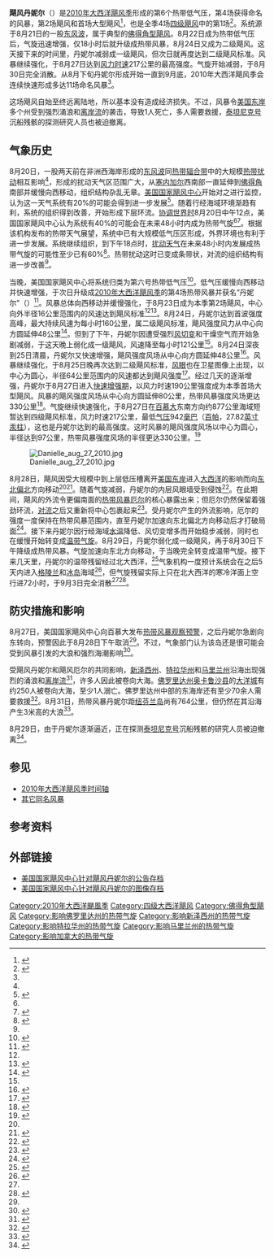 {{noteTA
|G1=USState
}}
{{Infobox Hurricane
| Name=飓风丹妮尔<br />{{lang|en|Hurricane Danielle}}
| Type=飓风
| Year=2010
| Basin=Atl
| Image location=Danielle Aug 27 2010 1740Z.jpg
| Image name=8月27日，正处最高强度的飓风丹妮尔
| Formed=2010年8月21日
| Dissipated=2010年9月3日<br><small>（8月30日后属[[温带气旋|温带气旋]]）</small><ref name="TCR">{{Cite journal | title = Tropical Cyclone Report on Hurricane Danielle | url = http://www.nhc.noaa.gov/pdf/TCR-AL062010_Danielle.pdf | last = Kimberlain | first = Todd B. | date = 2010-12-15 | publisher = National Hurricane Center | accessdate = 2014-09-10 | archiveurl = https://web.archive.org/web/20140910130927/http://www.nhc.noaa.gov/pdf/TCR-AL062010_Danielle.pdf | deadurl = yes | archivedate = 2014-09-10 | journal =  }}</ref>
| 1-min winds=116
| Pressure=942
| Damages=Minimal
| Fatalities=直接导致1人死亡
| Areas=[[百慕大|百慕大]]、[[美国东岸|美国东岸]]
| Hurricane season=[[2010年大西洋飓风季|2010年大西洋飓风季]]
}}<!-- Data from http://www.weather.com/outlook/weather-news/news/articles/hurricane-season-2010-scorecard_2010-08-16?page=2 -->
'''飓风丹妮尔'''（{{lang-en|Hurricane Danielle}}）是[[2010年大西洋飓风季|2010年大西洋飓风季]]形成的第6个热带低气压，第4场获得命名的风暴，第2场飓风和首场大型飓风<ref name="quick-review-2010">{{cite web | title = Review of the 2010 Atlantic Hurricane Season | url = http://www.srh.noaa.gov/bro/?n=2010event_hurricaneseasonwrap | work = National Weather Service Weather Forecast Office | publisher = National Oceanic and Atmospheric Administration | accessdate = 2015-09-27 | archiveurl = https://web.archive.org/web/20141028144103/http://www.srh.noaa.gov/bro/?n=2010event_hurricaneseasonwrap | deadurl = no | archivedate = 2014-10-28 }}</ref>，也是全季4场[[萨菲尔-辛普森飓风等级|四级飓风]]中的第1场<ref name="TWC-scorecard">{{cite web | title = Hurricane Season 2010 Scorecard | publisher = The Weather Channel | url = http://www.weather.com/outlook/weather-news/news/articles/hurricane-season-2010-scorecard_2010-08-16?page=2 | accessdate = 2014-11-18 | deadurl = yes | archivedate = 2014-11-18 | archiveurl = https://web.archive.org/web/20141118123403/http://www.weather.com/outlook/weather-news/news/articles/hurricane-season-2010-scorecard_2010-08-16?page=2 }}</ref>。系统源于8月21日的一股[[东风波|东风波]]，属于典型的[[佛得角型飓风|佛得角型飓风]]。8月22日成为热带低气压后，气旋迅速增强，仅18小时后就升级成热带风暴，8月24日又成为二级飓风。这天接下来的时间里，丹妮尔减弱成一级飓风，但次日就再度达到二级飓风标准。风暴继续强化，于8月27日达到[[最大持续风速|风力时速]]217公里的最高强度。气旋开始减弱，于8月30日完全消散。从8月下旬丹妮尔形成开始一直到9月底，2010年大西洋飓风季会连续快速形成多达11场命名风暴<ref name="TWC-scorecard" />。

这场飓风自始至终远离陆地，所以基本没有造成经济损失。不过，风暴令[[美国东岸|美国东岸]]多个州受到强烈涌浪和[[离岸流|离岸流]]的袭击，导致1人死亡，多人需要救援，[[泰坦尼克号|泰坦尼克号]]沉船残骸的探测研究人员也被迫撤离。

== 气象历史 ==
{{storm path|Danielle 2010 track.png}}
8月20日，一股两天前在非洲西海岸形成的[[东风波|东风波]]同[[热带辐合带|热带辐合带]]中的大规模[[热带扰动|热带扰动]]相互影响<ref name="TCR" />，形成的扰动天气区范围广大，从[[塞内加尔|塞内加尔]]西南部一直延伸到[[佛得角|佛得角]]南部并缓慢向西移动，组织结构杂乱无章。[[国家飓风中心|美国国家飓风中心]]开始对之进行监控，认为这一天气系统有20%的可能会得到进一步发展<ref>{{cite web | author = Berg, Robbie / Pasch, Richard | title = Tropical Weather Outlook, 2 p.m. EDT, August 19, 2010 | date = 2010-08-19 | publisher = National Hurricane Center | accessdate = 2015-09-27 | archivedate = 2014-10-28 | archiveurl = https://web.archive.org/web/20141028144030/http://www.nhc.noaa.gov/archive/gtwo/atl/201008191752/index.php?basin=atl&current_issuance=201008191752 | deadurl = no | url = http://www.nhc.noaa.gov/archive/gtwo/atl/201008191752/index.php?basin=atl&current_issuance=201008191752 }}</ref>。随着行经海域环境渐趋有利，系统的组织得到改善，开始形成下层环流。[[协调世界时|协调世界时]]8月20日中午12点，美国国家飓风中心认为系统有40%的可能会在未来48小时内成为热带气旋<ref name="TCR" /><ref>{{cite web | archiveurl = https://web.archive.org/web/20141028144431/http://www.nhc.noaa.gov/archive/gtwo/atl/201008201152/index.php?basin=atl&current_issuance=201008201152 | last = Blake | first = Erik | title = Tropical Weather Outlook, 8 a.m. EDT, August 20, 2010 | date = 2010-08-20 | publisher = National Hurricane Center | accessdate = 2015-09-27 | archivedate = 2014-10-28 | url = http://www.nhc.noaa.gov/archive/gtwo/atl/201008201152/index.php?basin=atl&current_issuance=201008201152 | deadurl = no }}</ref>。根据该机构发布的热带天气展望，系统中已有大规模低气压区形成，外界环境也有利于进一步发展。系统继续组织，到{{lang|en|[[协调世界时|UTC]]}}下午18点时，[[热带扰动|扰动天气]]在未来48小时内发展成热带气旋的可能性至少已有60%<ref>{{cite web | url = http://www.nhc.noaa.gov/archive/gtwo/atl/201008211732/index.php?basin=atl&current_issuance=201008211732 | last = Blake | first = Erik | title = Tropical Weather Outlook, 2 p.m. EDT, August 21, 2010 | date = 2010-08-21 | archiveurl = https://web.archive.org/web/20141028144103/http://www.nhc.noaa.gov/archive/gtwo/atl/201008211732/index.php?basin=atl&current_issuance=201008211732 | publisher = National Hurricane Center | accessdate = 2015-09-27 | archivedate = 2014-10-28 | deadurl = no }}</ref>。热带扰动这时已变成条带状，对流的组织结构有进一步改善<ref name="TCR" />。

当晚，美国国家飓风中心将系统归类为第六号热带低气压<ref name="advis1">{{cite web | deadurl = no | archiveurl = https://web.archive.org/web/20141028143950/http://www.nhc.noaa.gov/archive/2010/al06/al062010.public.001.shtml | url = http://www.nhc.noaa.gov/archive/2010/al06/al062010.public.001.shtml | title = Tropical Depression Six Advisory Number One | last = Blake | first = Erik | date = 2010-08-21 | publisher = National Hurricane Center | accessdate = 2015-09-27 | archivedate = 2014-10-28 }}</ref>。低气压缓慢向西移动并快速增强，于次日升级成[[2010年大西洋飓风季|2010年大西洋飓风季]]的第4场热带风暴并获名“丹妮尔”（{{lang|en|Danielle}}）<ref name="advis5">{{cite web | title = Tropical Storm Danielle Advisory Number Five | last = Berg | first = Robbie | date = 2010-08-22 | publisher = National Hurricane Center | accessdate = 2015-09-27 | archiveurl = https://web.archive.org/web/20141028144343/http://www.nhc.noaa.gov/archive/2010/al06/al062010.public.005.shtml | url = http://www.nhc.noaa.gov/archive/2010/al06/al062010.public.005.shtml | archivedate = 2014-10-28 | deadurl = no }}</ref>。风暴总体向西移动并缓慢强化，于8月23日成为本季第2场飓风，中心向外半径16公里范围内的风速达到飓风标准<ref name="TWC-scorecard" /><ref name="advis9">{{cite web | publisher = National Hurricane Center | archiveurl = https://web.archive.org/web/20141028143907/http://www.nhc.noaa.gov/archive/2010/al06/al062010.public.009.shtml | deadurl = no | accessdate = 2015-09-27 | url = http://www.nhc.noaa.gov/archive/2010/al06/al062010.public.009.shtml | title = Hurricane Danielle Advisory Number Nine | last = Berg | first = Robbie | date = 2010-08-23 | archivedate = 2014-10-28 }}</ref>。8月24日，丹妮尔达到首波强度高峰，最大持续风速为每小时160公里，属二级飓风标准，飓风强度风力从中心向方圆延伸48公里<ref name="advis11">{{cite web | accessdate = 2015-09-27 | title = Hurricane Danielle Advisory Number Eleven | last = Kimberlain | first = Todd | date = 2010-08-24 | publisher = National Hurricane Center | url = http://www.nhc.noaa.gov/archive/2010/al06/al062010.public.011.shtml | archivedate = 2014-10-28 | deadurl = no | archiveurl = https://web.archive.org/web/20141028143912/http://www.nhc.noaa.gov/archive/2010/al06/al062010.public.011.shtml }}</ref>。但到了下午，丹妮尔因遭受强烈[[风切变|风切变]]和干燥空气而开始急剧减弱，于这天晚上弱化成一级飓风，风速降至每小时121公里<ref name="TCR" />。8月24日深夜到25日清晨，丹妮尔又快速增强，飓风强度风场从中心向方圆延伸48公里<ref name="advis14">{{cite web | url = http://www.nhc.noaa.gov/archive/2010/al06/al062010.public.014.shtml | title = Hurricane Danielle Advisory Number Fourteen | last = Berg | first = Robbie | date = 2010-08-24 | deadurl = no | archiveurl = https://web.archive.org/web/20141028143958/http://www.nhc.noaa.gov/archive/2010/al06/al062010.public.014.shtml | publisher = National Hurricane Center | accessdate = 2015-09-27 | archivedate = 2014-10-28 }}</ref>。风暴继续强化，于8月25日晚再次达到二级飓风标准，[[风眼|风眼]]也在卫星图像上出现，以中心为圆心，半径64公里范围内的风速都达到飓风强度<ref name="advis18">{{cite web | url = http://www.nhc.noaa.gov/archive/2010/al06/al062010.public.018.shtml | title = Hurricane Danielle Advisory Number Eighteen | last = Blake | first = Erik | date = 2010-08-25 | deadurl = no | archiveurl = https://web.archive.org/web/20141028144436/http://www.nhc.noaa.gov/archive/2010/al06/al062010.public.018.shtml | publisher = National Hurricane Center | accessdate = 2015-09-27 | archivedate = 2014-10-28 }}</ref>。经过几天的逐渐增强，丹妮尔于8月27日进入[[快速增强|快速增强期]]，以风力时速190公里强度成为本季首场大型飓风。风暴的飓风强度风场从中心向方圆延伸80公里，热带风暴强度风场更达330公里<ref name="advis23">{{cite web | archiveurl = https://web.archive.org/web/20141028144105/http://www.nhc.noaa.gov/archive/2010/al06/al062010.public.023.shtml | url = http://www.nhc.noaa.gov/archive/2010/al06/al062010.public.023.shtml | title = Hurricane Danielle Advisory Number Twenty-Three | last = Brennan | first = Michael | date = 2010-08-27 | publisher = National Hurricane Center | accessdate = 2015-09-27 | archivedate = 2014-10-28 | deadurl = no }}</ref>。气旋继续快速强化，于8月27日在[[百慕大|百慕大]]东南方向约877公里海域短暂达到四级飓风标准，风力时速217公里，最低[[气压|气压]]942[[巴|毫巴]]（[[帕斯卡|百帕]]，27.82[[英寸汞柱|英寸汞柱]]），这也是丹妮尔达到的最高强度。这时风暴的飓风强度风场以中心为圆心，半径达到97公里，热带风暴强度风场的半径更达330公里。<ref name="advis24">{{cite web | url = http://www.nhc.noaa.gov/archive/2010/al06/al062010.public.024.shtml | title = Hurricane Danielle Advisory Number Twenty-Four | last = Brennan | first = Michael | date = 2010-08-27 | publisher = National Hurricane Center | archiveurl = https://web.archive.org/web/20141028144022/http://www.nhc.noaa.gov/archive/2010/al06/al062010.public.024.shtml | deadurl = no | archivedate = 2014-10-28 | accessdate = 2015-09-27 }}</ref>

[[File:Danielle_aug_27_2010.jpg|thumb]]

8月28日，飓风因受大规模中到上层低压槽离开[[美国东岸|美国东岸]]进入[[大西洋|大西洋]]的影响而向[[罗盘方位|东北偏北]]方向移动<ref name="TCR" /><ref name="danielle-discuss-30">{{cite web | title = Hurricane Danielle Discussion 30 | archiveurl = https://web.archive.org/web/20141108093848/http://www.nhc.noaa.gov/archive/2010/al06/al062010.discus.030.shtml | url = http://www.nhc.noaa.gov/archive/2010/al06/al062010.discus.030.shtml? | publisher = National Hurricane Center | accessdate = 2015-09-27 | archivedate = 2014-11-08 | deadurl = no | last = Roberts | last2 = Avila | date = 2010-08-28 }}</ref>。随着气旋减弱，丹妮尔的内层风眼墙受到侵蚀<ref name="danielle-discuss-28">{{cite web | last = Brennan | deadurl = no | archiveurl = https://web.archive.org/web/20141108094620/http://www.nhc.noaa.gov/archive/2010/al06/al062010.discus.028.shtml | title = Hurricane Danielle Discussion 28 | url = http://www.nhc.noaa.gov/archive/2010/al06/al062010.discus.028.shtml? | publisher = National Hurricane Center | archivedate = 2014-11-08 | accessdate = 2015-09-27 | date = 2010-08-28 }}</ref>。在此期间，飓风的外流令更偏南面的[[2010年飓风厄尔|热带风暴厄尔]]的核心暴露出来；但厄尔仍然保留着强劲环流，[[对流|对流]]之后又重新将中心包裹起来<ref name="earl-discuss-14">{{cite web | accessdate = 2015-09-27 | deadurl = no | archiveurl = https://web.archive.org/web/20150925103120/http://www.nhc.noaa.gov/archive/2010/al07/al072010.discus.014.shtml | url = http://www.nhc.noaa.gov/archive/2010/al07/al072010.discus.014.shtml | last = Avila | date = 2010-08-28 | title = Tropical Storm Earl Discussion 14 | publisher = National Hurricane Center | archivedate = 2015-09-25 }}</ref>。受丹妮尔产生的外流影响，厄尔的强度一度保持在热带风暴范围内，直至丹妮尔加速向东北偏北方向移动后才打破局面<ref name="earl-discuss-16">{{cite web | last = Brennan | title = Tropical Storm Earl Discussion 16 | accessdate = 2015-09-27 | url = http://www.nhc.noaa.gov/archive/2010/al07/al072010.discus.016.shtml | publisher = National Hurricane Center | archiveurl = https://web.archive.org/web/20141028144108/http://www.nhc.noaa.gov/archive/2010/al07/al072010.discus.016.shtml | date = 2010-08-29 | archivedate = 2014-10-28 | deadurl = no }}</ref>。接下来丹妮尔因行经海域[[海面温度|水温]]降低、风切变增多而开始稳步减弱，同时也在缓慢开始转变成[[温带气旋|温带气旋]]。8月29日，丹妮尔弱化成一级飓风，再于8月30日下午降级成热带风暴。气旋加速向东北方向移动，于当晚完全转变成温带气旋。接下来几天里，丹妮尔的温带残留经过北大西洋，<ref name="advis39">{{cite web | deadurl = no | archiveurl = https://web.archive.org/web/20141028143909/http://www.nhc.noaa.gov/archive/2010/al06/al062010.public.039.shtml | url = http://www.nhc.noaa.gov/archive/2010/al06/al062010.public.039.shtml | title = Hurricane Danielle Advisory Number Thirty-Nine | last = Kimberlain | first = Todd | date = 2010-08-31 | publisher = National Hurricane Center | accessdate = 2015-09-27 | archivedate = 2014-10-28 }}</ref>气象机构一度预计系统会在之后5天内进入[[格陵兰|格陵兰]]和[[冰岛|冰岛]]海域<ref>{{cite news | last = Huttner | first = Paul | title = Atlantic Roars: Tropical Storm in Iceland? | newspaper = Minnesota Public Radio | date = 2010-08-30 | url = http://blogs.mprnews.org/updraft/2010/08/atlantic_roars_tropical_storm/ | accessdate = 2015-09-27 | archive-date = 2015-09-28 | archive-url = https://web.archive.org/web/20150928200018/http://blogs.mprnews.org/updraft/2010/08/atlantic_roars_tropical_storm/ | dead-url = no }}</ref>，但气旋残留实际上只在北大西洋的寒冷洋面上空行进72小时，于9月3日完全消散<ref name="TCR" /><ref>{{cite conference | title = 2010 Hurricane Season | first = Scott | last = Prosise | year = 2010 | archiveurl = https://web.archive.org/web/20141031133824/http://www.nws.noaa.gov/os/hurricane/12-10/OPC%202010%20Hurricane%20Conference.ppt | conference = NOAA Hurricane Conference | others = Tim Holley and Matthew Glazewski | publisher = Ocean Prediction Center | format = PPT | accessdate = 2015-09-27 | archivedate = 2014-10-31 | deadurl = no | url = http://www.nws.noaa.gov/os/hurricane/12-10/OPC%202010%20Hurricane%20Conference.ppt }}</ref>。

== 防灾措施和影响 ==
8月27日，美国国家飓风中心向百慕大发布[[热带气旋警告|热带风暴观察预警]]，之后丹妮尔急剧向东转向，预警因此于8月28日下午取消<ref name="TCR" />。不过，气象部门认为该岛还是很可能会受到风暴引发的大浪和强烈海潮影响<ref>{{cite news | date = 2010-08-27<!--Updated 11/7/10--> | publisher = CNN | accessdate = 2015-09-27 | author = CNN Wire Staff | title = Bermuda Prepares for Large Waves from Hurricane Danielle | archivedate = 2010-10-21 | archiveurl = https://web.archive.org/web/20101021090036/http://edition.cnn.com/2010/US/08/27/hurricanes/index.html | deadurl = no | url = http://edition.cnn.com/2010/US/08/27/hurricanes/index.html }}</ref>。

受飓风丹妮尔和飓风厄尔的共同影响，[[新泽西州|新泽西州]]、[[特拉华州|特拉华州]]和[[马里兰州|马里兰州]]沿海出现强烈的涌浪和[[离岸流|离岸流]]<ref name="rough-waters-MD-NJ">{{cite news | last = Auletta | first = Kate | title = Hurricanes Danielle & Earl Create Rough Waters For End-Of-Summer Vacationers | accessdate = 2015-09-27 | newspaper = [[赫芬顿邮报|The Huffington Post]] | url = http://www.huffingtonpost.com/2010/08/30/hurricanes-danielle-earl-_n_699717.html | date = 2010-08-30 | archiveurl = https://web.archive.org/web/20141021160809/http://www.huffingtonpost.com/2010/08/30/hurricanes-danielle-earl-_n_699717.html | deadurl = no | archivedate = 2014-10-21 }}</ref>，许多人因此被卷向大海。[[佛罗里达州|佛罗里达州]][[奥卡鲁沙县|奥卡鲁沙县]]的[[大洋城_(佛罗里达州)|大洋城]]有约250人被卷向大海，至少1人溺亡。佛罗里达州中部的东海岸还有至少70余人需要救援<ref name="riptides-kill-person-MD">{{cite news | last = Muskus | first = Jeff | title = Hurricane Riptides Roil Atlantic Coast: 1 Dead, 1 Missing | url = http://www.huffingtonpost.com/2010/08/30/hurricane-earl-danielle-2010-atlantic_n_699836.html | accessdate = 2015-09-27 | newspaper = The Huffington Post | date = 2010-08-30 | archivedate = 2014-10-21 | archiveurl = https://web.archive.org/web/20141021160632/http://www.huffingtonpost.com/2010/08/30/hurricane-earl-danielle-2010-atlantic_n_699836.html | deadurl = no }}</ref>。8月31日，热带风暴丹妮尔距[[纽芬兰与拉布拉多|纽芬兰岛]]尚有764公里，但仍然在其沿海产生3米高的大浪<ref>{{cite web | last = Gutro | first = Rob | title = Hurricane Season 2010: Danielle (Atlantic Ocean) | url = http://www.nasa.gov/mission_pages/hurricanes/archives/2010/h2010_Danielle.html | archiveurl = https://web.archive.org/web/20121102144116/http://www.nasa.gov/mission_pages/hurricanes/archives/2010/h2010_Danielle.html | work = Hurricanes/Tropical Cyclones | publisher = National Aeronautics and Space Administration | accessdate = 2015-09-27 | date = 2010-08-31 | archivedate = 2012-11-02 | deadurl = no }}</ref>。

8月29日，由于丹妮尔逐渐逼近，正在探测[[泰坦尼克号|泰坦尼克号]]沉船残骸的研究人员被迫撤离<ref name="danielle-titanic">{{cite news | url = http://www.cbc.ca/news/canada/newfoundland-labrador/story/2010/08/30/titanic-hurricane-exploration-830.html | title = Titanic Explorers Take Cover from Hurricane | accessdate = 2012-11-09 | date = 2011-08-30 | deadurl = yes | archiveurl = https://web.archive.org/web/20121109231836/http://www.cbc.ca/news/canada/newfoundland-labrador/story/2010/08/30/titanic-hurricane-exploration-830.html | publisher = CBC News | archivedate = 2012-11-09 }}</ref>。

== 参见 ==
{{Portal|热带气旋}}
* [[2010年大西洋飓风季时间轴|2010年大西洋飓风季时间轴]]
* [[飓风达尼埃尔|其它同名风暴]]

== 参考资料 ==
{{reflist|colwidth=30em}}

== 外部链接 ==
{{Commons cat|Hurricane Danielle (2010)}}
*[http://www.nhc.noaa.gov/archive/2010/DANIELLE.shtml 美国国家飓风中心针对飓风丹妮尔的公告存档]{{Wayback|url=http://www.nhc.noaa.gov/archive/2010/DANIELLE.shtml |date=20201018020936 }}
*[http://www.nhc.noaa.gov/archive/2010/DANIELLE_graphics.shtml 美国国家飓风中心针对飓风丹妮尔的图像存档]{{Wayback|url=http://www.nhc.noaa.gov/archive/2010/DANIELLE_graphics.shtml |date=20201023125318 }}

{{2010 Atlantic hurricane season buttons}}

[[Category:2010年大西洋颶風季|Category:2010年大西洋颶風季]]
[[Category:四级大西洋飓风|Category:四级大西洋飓风]]
[[Category:佛得角型飓风|Category:佛得角型飓风]]
[[Category:影响佛罗里达州的热带气旋|Category:影响佛罗里达州的热带气旋]]
[[Category:影响新泽西州的热带气旋|Category:影响新泽西州的热带气旋]]
[[Category:影响特拉华州的热带气旋|Category:影响特拉华州的热带气旋]]
[[Category:影响马里兰州的热带气旋|Category:影响马里兰州的热带气旋]]
[[Category:影响加拿大的热带气旋|Category:影响加拿大的热带气旋]]
{{Good article}}
